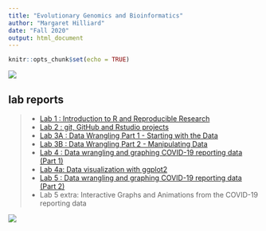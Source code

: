```yaml
---
title: "Evolutionary Genomics and Bioinformatics"
author: "Margaret Hilliard"
date: "Fall 2020"
output: html_document
---
```

```r
knitr::opts_chunk$set(echo = TRUE)
```

![](images/IMG_2867.jpeg)

## lab reports
>- [Lab 1 : Introduction to R and Reproducible Research](lab1_Hilliard.html)
>- [Lab 2 : git, GitHub and Rstudio projects](lab2.html)
>- [Lab 3A : Data Wrangling Part 1 - Starting with the Data](Lab3A.html)
>- [Lab 3B : Data Wrangling Part 2 - Manipulating Data](Lab3B.html)
>- [Lab 4 : Data wrangling and graphing COVID-19 reporting data (Part 1)](Lab4.html)
>- [Lab 4a: Data visualization with ggplot2](Lab4a.html)
>- [Lab 5 : Data wrangling and graphing COVID-19 reporting data (Part 2)](lab5.html)
>- Lab 5 extra: Interactive Graphs and Animations from the COVID-19 reporting data

![](images/skippy.jpeg)
